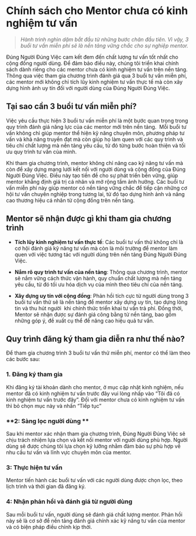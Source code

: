 # Chính sách cho Mentor chưa có kinh nghiệm tư vấn

> *Hành trình nghìn dặm bắt đầu từ những bước chân đầu tiên. Vì vậy, 3 buổi tư vấn miễn phí sẽ là nền tảng vững chắc cho sự nghiệp mentor.*



Đúng Người Đúng Việc cam kết đem đến chất lượng tư vấn tốt nhất cho cộng đồng người dùng. Để đảm bảo điều này, chúng tôi triển khai chính sách dành riêng cho các mentor chưa có kinh nghiệm tư vấn trên nền tảng. Thông qua việc tham gia chương trình đánh giá qua 3 buổi tư vấn miễn phí, các mentor mới không chỉ tích lũy kinh nghiệm tư vấn thực tế mà còn xây dựng hình ảnh uy tín đối với người dùng của Đúng Người Đúng Việc.

## Tại sao cần 3 buổi tư vấn miễn phí?



Việc yêu cầu thực hiện 3 buổi tư vấn miễn phí là một bước quan trọng trong quy trình đánh giá năng lực của các mentor mới trên nền tảng.  Mỗi buổi tư vấn không chỉ giúp mentor thể hiện kỹ năng chuyên môn, phương pháp tư vấn và khả năng truyền đạt mà còn giúp họ làm quen với các quy trình và tiêu chí chất lượng mà nền tảng yêu cầu, từ đó từng bước hoàn thiện và tối ưu quy trình tư vấn của mình.



Khi tham gia chương trình, mentor không chỉ nâng cao kỹ năng tư vấn mà còn để xây dựng mạng lưới kết nối với người dùng và cộng đồng của Đúng Người Đúng Việc. Điều này tạo tiền đề cho sự phát triển bền vững, giúp mentor khẳng định giá trị cá nhân và mở rộng tầm ảnh hưởng. Các buổi tư vấn miễn phí này giúp mentor có nền tảng vững chắc để tiếp cận những cơ hội tư vấn chuyên nghiệp trong tương lai, từ đó tạo dựng hình ảnh và nâng cao thương hiệu cá nhân từ cộng đồng trên nền tảng.

## **Mentor sẽ nhận được gì khi tham gia chương trình**

- **Tích lũy kinh nghiệm tư vấn thực tế**: Các buổi tư vấn thử không chỉ là cơ hội đánh giá kỹ năng tư vấn mà còn là môi trường để mentor làm quen với việc tương tác với người dùng trên nền tảng Đúng Người Đúng Việc.

- **Nắm rõ quy trình tư vấn của nền tảng**: Thông qua chương trình, mentor sẽ nắm vững cách thức vận hành, quy chuẩn chất lượng mà nền tảng yêu cầu, từ đó tối ưu hóa dịch vụ của mình theo tiêu chí của nền tảng. 

- **Xây dựng uy tín với cộng đồng**: Phản hồi tích cực từ người dùng trong 3 buổi tư vấn thử sẽ là nền tảng để mentor xây dựng uy tín, tạo dựng lòng tin và thu hút người  khi chính thức triển khai tư vấn trả phí. Đồng thời, Mentor sẽ nhận được sự đánh giá công bằng từ nền tảng, bao gồm những góp ý, đề xuất cụ thể để nâng cao hiệu quả tư vấn.



## Quy trình đăng ký tham gia diễn ra như thế nào?

Để tham gia chương trình 3 buổi tư vấn thử miễn phí, mentor có thể làm theo các bước sau:

### **1. Đăng ký tham gia**

Khi đăng ký tài khoản dành cho mentor, ở mục cập nhật kinh nghiệm, nếu mentor đã có kinh nghiệm tư vấn trước đây vui lòng nhấp vào “Tôi đã có kinh nghiệm tư vấn trước đây”. Đối với mentor chưa có kinh nghiệm tư vấn thì bỏ chọn mục này và nhấn “Tiếp tục”

### **2: Sàng lọc người dùng **

Sau khi mentor xác nhận tham gia chương trình, Đúng Người Đúng Việc sẽ chịu trách nhiệm lựa chọn và kết nối mentor với người dùng phù hợp. Người dùng sẽ được chúng tôi lựa chọn kỹ lưỡng nhằm đảm bảo sự phù hợp về nhu cầu tư vấn và lĩnh vực chuyên môn của mentor.

### **3: Thực hiện tư vấn**

Mentor tiến hành các buổi tư vấn với các người dùng được chọn lọc, theo lịch trình và thời gian đã đăng ký.

### **4: Nhận phản hồi và đánh giá từ người dùng** 

Sau mỗi buổi tư vấn, người dùng sẽ đánh giá chất lượng mentor. Phản hồi này sẽ là cơ sở để nền tảng đánh giá chính xác kỹ năng tư vấn của mentor và có biện pháp điều chỉnh kịp thời.
